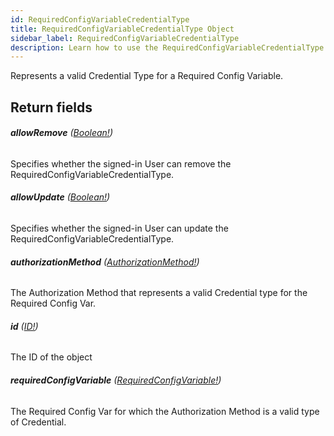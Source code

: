 ```yaml
---
id: RequiredConfigVariableCredentialType
title: RequiredConfigVariableCredentialType Object
sidebar_label: RequiredConfigVariableCredentialType
description: Learn how to use the RequiredConfigVariableCredentialType Object for Builder's API.
---
```


Represents a valid Credential Type for a Required Config Variable.

## Return fields

###### <b>allowRemove</b> ([Boolean!](/docs/composer/builder/api/schema/scalar/Boolean.mdx))

Specifies whether the signed-in User can remove the RequiredConfigVariableCredentialType.

###### <b>allowUpdate</b> ([Boolean!](/docs/composer/builder/api/schema/scalar/Boolean.mdx))

Specifies whether the signed-in User can update the RequiredConfigVariableCredentialType.

###### <b>authorizationMethod</b> ([AuthorizationMethod!](/docs/composer/builder/api/schema/object/AuthorizationMethod.mdx))

The Authorization Method that represents a valid Credential type for the Required Config Var.

###### <b>id</b> ([ID!](/docs/composer/builder/api/schema/scalar/ID.mdx))

The ID of the object

###### <b>requiredConfigVariable</b> ([RequiredConfigVariable!](/docs/composer/builder/api/schema/object/RequiredConfigVariable.mdx))

The Required Config Var for which the Authorization Method is a valid type of Credential.
